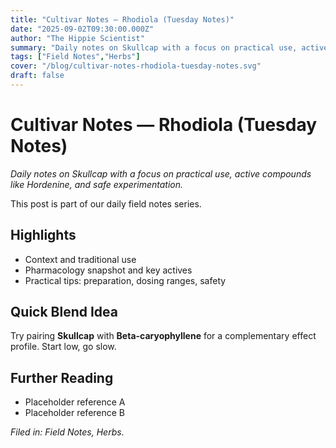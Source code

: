 ```yaml
---
title: "Cultivar Notes — Rhodiola (Tuesday Notes)"
date: "2025-09-02T09:30:00.000Z"
author: "The Hippie Scientist"
summary: "Daily notes on Skullcap with a focus on practical use, active compounds like Hordenine, and safe experimentation."
tags: ["Field Notes","Herbs"]
cover: "/blog/cultivar-notes-rhodiola-tuesday-notes.svg"
draft: false
---
```



# Cultivar Notes — Rhodiola (Tuesday Notes)

_Daily notes on Skullcap with a focus on practical use, active compounds like Hordenine, and safe experimentation._

<Callout emoji="🌿">This post is part of our daily field notes series.</Callout>

## Highlights

- Context and traditional use
- Pharmacology snapshot and key actives
- Practical tips: preparation, dosing ranges, safety

## Quick Blend Idea

Try pairing **Skullcap** with **Beta-caryophyllene** for a complementary effect profile. Start low, go slow.

## Further Reading

- Placeholder reference A
- Placeholder reference B

*Filed in: Field Notes, Herbs.*
